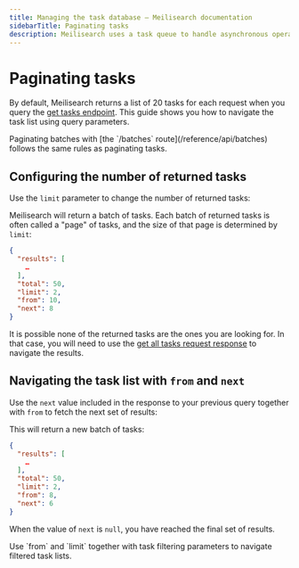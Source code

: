 ```yaml
---
title: Managing the task database — Meilisearch documentation
sidebarTitle: Paginating tasks
description: Meilisearch uses a task queue to handle asynchronous operations. This document describes how to navigate long task queues with filters and pagination.
---
```


# Paginating tasks

By default, Meilisearch returns a list of 20 tasks for each request when you query the [get tasks endpoint](/reference/api/tasks#get-tasks). This guide shows you how to navigate the task list using query parameters.

<Tip>
Paginating batches with [the `/batches` route](/reference/api/batches) follows the same rules as paginating tasks.
</Tip>

## Configuring the number of returned tasks

Use the `limit` parameter to change the number of returned tasks:

<CodeSamples id="get_all_tasks_paginating_1" />

Meilisearch will return a batch of tasks. Each batch of returned tasks is often called a "page" of tasks, and the size of that page is determined by `limit`:

```json
{
  "results": [
    …
  ],
  "total": 50,
  "limit": 2,
  "from": 10,
  "next": 8
}
```

It is possible none of the returned tasks are the ones you are looking for. In that case, you will need to use the [get all tasks request response](/reference/api/tasks#response) to navigate the results.

## Navigating the task list with `from` and `next`

Use the `next` value included in the response to your previous query together with `from` to fetch the next set of results:

<CodeSamples id="get_all_tasks_paginating_2" />

This will return a new batch of tasks:

```json
{
  "results": [
    …
  ],
  "total": 50,
  "limit": 2,
  "from": 8,
  "next": 6
}
```

When the value of `next` is `null`, you have reached the final set of results.

<Tip>
Use `from` and `limit` together with task filtering parameters to navigate filtered task lists.
</Tip>
